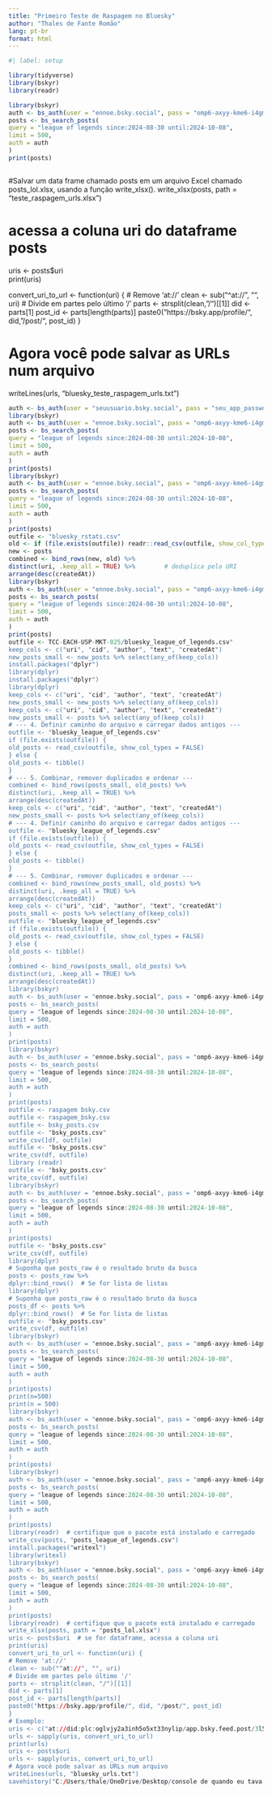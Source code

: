 ```yaml
---
title: "Primeiro Teste de Raspagem no Bluesky"
author: "Thales de Fante Romão"
lang: pt-br
format: html
---
```


```r
#| label: setup

library(tidyverse)
library(bskyr)
library(readr)

```


```r
library(bskyr)
auth <- bs_auth(user = "ennoe.bsky.social", pass = "omp6-axyy-kme6-i4gm")
posts <- bs_search_posts(
query = "league of legends since:2024-08-30 until:2024-10-08",
limit = 500,
auth = auth
)
print(posts)
```


```r


```
#Salvar um data frame chamado posts em um arquivo Excel chamado posts_lol.xlsx, usando a função write_xlsx().
write_xlsx(posts, path = "teste_raspagem_urls.xlsx") 

# acessa a coluna uri do dataframe posts
uris <- posts$uri  
print(uris)

convert_uri_to_url <- function(uri) {
# Remove 'at://'
clean <- sub("^at://", "", uri)
# Divide em partes pelo último '/'
parts <- strsplit(clean, "/")[[1]]
did <- parts[1]
post_id <- parts[length(parts)]
paste0("https://bsky.app/profile/", did, "/post/", post_id)
}

# Agora você pode salvar as URLs num arquivo
writeLines(urls, "bluesky_teste_raspagem_urls.txt")

```r
auth <- bs_auth(user = "seuusuario.bsky.social", pass = "seu_app_password")
library(bskyr)
auth <- bs_auth(user = "ennoe.bsky.social", pass = "omp6-axyy-kme6-i4gm")
posts <- bs_search_posts(
query = "league of legends since:2024-08-30 until:2024-10-08",
limit = 500,
auth = auth
)
print(posts)
library(bskyr)
auth <- bs_auth(user = "ennoe.bsky.social", pass = "omp6-axyy-kme6-i4gm")
posts <- bs_search_posts(
query = "league of legends since:2024-08-30 until:2024-10-08",
limit = 500,
auth = auth
)
print(posts)
outfile <- "bluesky_rstats.csv"
old <- if (file.exists(outfile)) readr::read_csv(outfile, show_col_types = FALSE) else tibble::tibble()
new <- posts
combined <- bind_rows(new, old) %>%
distinct(uri, .keep_all = TRUE) %>%        # deduplica pelo URI
arrange(desc(createdAt))
library(bskyr)
auth <- bs_auth(user = "ennoe.bsky.social", pass = "omp6-axyy-kme6-i4gm")
posts <- bs_search_posts(
query = "league of legends since:2024-08-30 until:2024-10-08",
limit = 500,
auth = auth
)
print(posts)
outfile <- TCC-EACH-USP-MKT-025/bluesky_league_of_legends.csv"
keep_cols <- c("uri", "cid", "author", "text", "createdAt")
new_posts_small <- new_posts %>% select(any_of(keep_cols))
install.packages("dplyr")
library(dplyr)
install.packages("dplyr")
library(dplyr)
keep_cols <- c("uri", "cid", "author", "text", "createdAt")
new_posts_small <- new_posts %>% select(any_of(keep_cols))
keep_cols <- c("uri", "cid", "author", "text", "createdAt")
new_posts_small <- posts %>% select(any_of(keep_cols))
# --- 4. Definir caminho do arquivo e carregar dados antigos ---
outfile <- "bluesky_league_of_legends.csv"
if (file.exists(outfile)) {
old_posts <- read_csv(outfile, show_col_types = FALSE)
} else {
old_posts <- tibble()
}
# --- 5. Combinar, remover duplicados e ordenar ---
combined <- bind_rows(posts_small, old_posts) %>%
distinct(uri, .keep_all = TRUE) %>%
arrange(desc(createdAt))
keep_cols <- c("uri", "cid", "author", "text", "createdAt")
new_posts_small <- posts %>% select(any_of(keep_cols))
# --- 4. Definir caminho do arquivo e carregar dados antigos ---
outfile <- "bluesky_league_of_legends.csv"
if (file.exists(outfile)) {
old_posts <- read_csv(outfile, show_col_types = FALSE)
} else {
old_posts <- tibble()
}
# --- 5. Combinar, remover duplicados e ordenar ---
combined <- bind_rows(new_posts_small, old_posts) %>%
distinct(uri, .keep_all = TRUE) %>%
arrange(desc(createdAt))
keep_cols <- c("uri", "cid", "author", "text", "createdAt")
posts_small <- posts %>% select(any_of(keep_cols))
outfile <- "bluesky_league_of_legends.csv"
if (file.exists(outfile)) {
old_posts <- read_csv(outfile, show_col_types = FALSE)
} else {
old_posts <- tibble()
}
combined <- bind_rows(posts_small, old_posts) %>%
distinct(uri, .keep_all = TRUE) %>%
arrange(desc(createdAt))
library(bskyr)
auth <- bs_auth(user = "ennoe.bsky.social", pass = "omp6-axyy-kme6-i4gm")
posts <- bs_search_posts(
query = "league of legends since:2024-08-30 until:2024-10-08",
limit = 500,
auth = auth
)
print(posts)
library(bskyr)
auth <- bs_auth(user = "ennoe.bsky.social", pass = "omp6-axyy-kme6-i4gm")
posts <- bs_search_posts(
query = "league of legends since:2024-08-30 until:2024-10-08",
limit = 500,
auth = auth
)
print(posts)
outfile <- raspagem bsky.csv
outfile <- raspagem_bsky.csv
outfile <- bsky_posts.csv
outfile <- "bsky_posts.csv"
write_csv(]df, outfile)
outfile <- "bsky_posts.csv"
write_csv(df, outfile)
library (readr)
outfile <- "bsky_posts.csv"
write_csv(df, outfile)
library(bskyr)
auth <- bs_auth(user = "ennoe.bsky.social", pass = "omp6-axyy-kme6-i4gm")
posts <- bs_search_posts(
query = "league of legends since:2024-08-30 until:2024-10-08",
limit = 500,
auth = auth
)
print(posts)
outfile <- "bsky_posts.csv"
write_csv(df, outfile)
library(dplyr)
# Suponha que posts_raw é o resultado bruto da busca
posts <- posts_raw %>%
dplyr::bind_rows()  # Se for lista de listas
library(dplyr)
# Suponha que posts_raw é o resultado bruto da busca
posts_df <- posts %>%
dplyr::bind_rows()  # Se for lista de listas
outfile <- "bsky_posts.csv"
write_csv(df, outfile)
library(bskyr)
auth <- bs_auth(user = "ennoe.bsky.social", pass = "omp6-axyy-kme6-i4gm")
posts <- bs_search_posts(
query = "league of legends since:2024-08-30 until:2024-10-08",
limit = 500,
auth = auth
)
print(posts)
print(n=500)
print(n = 500)
library(bskyr)
auth <- bs_auth(user = "ennoe.bsky.social", pass = "omp6-axyy-kme6-i4gm")
posts <- bs_search_posts(
query = "league of legends since:2024-08-30 until:2024-10-08",
limit = 500,
auth = auth
)
print(posts)
library(bskyr)
auth <- bs_auth(user = "ennoe.bsky.social", pass = "omp6-axyy-kme6-i4gm")
posts <- bs_search_posts(
query = "league of legends since:2024-08-30 until:2024-10-08",
limit = 500,
auth = auth
)
print(posts)
library(readr)  # certifique que o pacote está instalado e carregado
write_csv(posts, "posts_league_of_legends.csv")
install.packages("writexl")
library(writexl)
library(bskyr)
auth <- bs_auth(user = "ennoe.bsky.social", pass = "omp6-axyy-kme6-i4gm")
posts <- bs_search_posts(
query = "league of legends since:2024-08-30 until:2024-10-08",
limit = 500,
auth = auth
)
print(posts)
library(readr)  # certifique que o pacote está instalado e carregado
write_xlsx(posts, path = "posts_lol.xlsx")
uris <- posts$uri  # se for dataframe, acessa a coluna uri
print(uris)
convert_uri_to_url <- function(uri) {
# Remove 'at://'
clean <- sub("^at://", "", uri)
# Divide em partes pelo último '/'
parts <- strsplit(clean, "/")[[1]]
did <- parts[1]
post_id <- parts[length(parts)]
paste0("https://bsky.app/profile/", did, "/post/", post_id)
}
# Exemplo:
uris <- c("at://did:plc:oglvjy2a3inh5o5xt33nylip/app.bsky.feed.post/3l5xhu7yu7d2x")
urls <- sapply(uris, convert_uri_to_url)
print(urls)
uris <- posts$uri
urls <- sapply(uris, convert_uri_to_url)
# Agora você pode salvar as URLs num arquivo
writeLines(urls, "bluesky_urls.txt")
savehistory("C:/Users/thale/OneDrive/Desktop/console de quando eu tava raspando dados.Rhistory")

```

